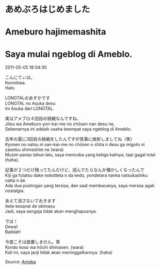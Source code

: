 # あめぶろはじめました  
# Ameburo hajimemashita  
# Saya mulai ngeblog di Ameblo.  

2011-05-05 18:34:30  

こんにてぃは。  
Konnitiwa.  
Halo.  

LONGTALのあすかです  
LONGTAL no Asuka desu  
Ini Asuka dari LONGTAL.  

実はアメブロ４回目の挑戦なんですね、  
Jitsu wa Ameburo yon-kai-me no chōsen nan desu ne,  
Sebenarnya ini adalah usaha keempat saya ngeblog di Ameblo.  

去年の夏に3回目の挑戦をしたんですが見事に挫折しましてね（笑）  
Kyonen no natsu ni san-kai-me no chōsen o shita n desu ga migoto ni zasetsu shimashite ne (wara)  
Musim panas tahun lalu, saya mencoba yang ketiga kalinya, tapi gagal total (haha).  

記事が２つだけ残ってたんだけど、読んでたらなんか懐かしくなったんで  
Kiji ga futatsu dake nokotteta n da kedo, yondetara nanka natsukashiku natta n de  
Ada dua postingan yang tersisa, dan saat membacanya, saya merasa agak nostalgia.  

あえて消さないでおきます  
Aete kesanai de okimasu  
Jadi, saya sengaja tidak akan menghapusnya.  

では！  
Dewa!  
Baiklah!  

今度こそは放置しません。笑  
Kondo koso wa hōchi shimasen. (wara)  
Kali ini, saya janji tidak akan meninggalkannya. (haha)  

Source: [Ameba](https://ameblo.jp/arihara6/entry-10882463397.html)